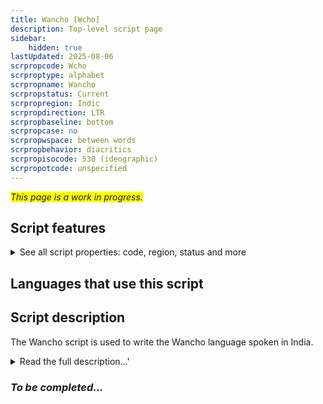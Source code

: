 ```yaml
---
title: Wancho [Wcho]
description: Top-level script page
sidebar:
    hidden: true
lastUpdated: 2025-08-06
scrpropcode: Wcho
scrproptype: alphabet
scrpropname: Wancho
scrpropstatus: Current
scrpropregion: Indic
scrpropdirection: LTR
scrpropbaseline: bottom
scrpropcase: no
scrpropwspace: between words
scrpropbehavior: diacritics
scrpropisocode: 530 (ideographic)
scrpropotcode: unspecified
---
```


<span style='background-color:yellow'>_This page is a work in progress._</span>


## Script features

<details>
<summary> See all script properties: code, region, status and more</summary>
<ScriptInfo />
</details>

## Languages that use this script

<WsList script='Wcho' wsMax='5' />

## Script description

The Wancho script is used to write the Wancho language spoken in India.

<details><summary>Read the full description...'</summary>_Not yet available._</details>

### _To be completed..._

